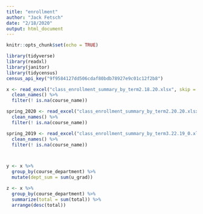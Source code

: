 ```yaml
---
title: "enrollment"
author: "Jack Fetsch"
date: "2/18/2020"
output: html_document
---
```


```r
knitr::opts_chunk$set(echo = TRUE)

library(tidyverse)
library(readxl)
library(janitor)
library(tidycensus)
census_api_key("9f9584127dd506cdaf80bdb78927e9c01c12f2b8")
```

```r
x <- read_excel("class_enrollment_summary_by_term2.18.20.xlsx", skip = 3) %>%
  clean_names() %>%
  filter(! is.na(course_name))

spring_2020 <- read_excel("class_enrollment_summary_by_term2.20.20.xlsx", skip = 3) %>%
  clean_names() %>%
  filter(! is.na(course_name))

spring_2019 <- read_excel("class_enrollment_summary_by_term3.22.19_0.xlsx", skip = 3) %>%
  clean_names() %>%
  filter(! is.na(course_name))



y <- x %>%
  group_by(course_department) %>%
  mutate(dept_sum = sum(u_grad))

z <- x %>%
  group_by(course_department) %>%
  summarize(total = sum(total)) %>%
  arrange(desc(total))

```

